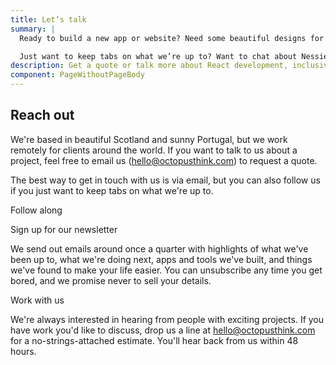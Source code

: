 ```yaml
---
title: Let’s talk
summary: |
  Ready to build a new app or website? Need some beautiful designs for a new project? Maybe an idea you want help getting off the ground? Get the ball rolling with a no-strings-attached quote.

  Just want to keep tabs on what we’re up to? Want to chat about Nessie? That’s cool too.
description: Get a quote or talk more about React development, inclusive design, or design systems.
component: PageWithoutPageBody
---
```




<Panel gridTablet="8fr 4fr">

<div css={css`
  position: relative;
  z-index: 100;
`}>

## Reach out

We're based in beautiful Scotland and sunny Portugal, but we work remotely for clients around the world. If you want to talk to us about a project, feel free to email us ([hello@octopusthink.com](mailto:hello@octopusthink.com)) to request a quote.

The best way to get in touch with us is via email, but you can also follow us if you just want to keep tabs on what we're up to.

</div>

<WavingOctopusArm />

</Panel>

<Panel dark gridTablet="5fr 7fr">

<div>

<Heading inverse>Follow along</Heading>

<SocialMediaLinks />

</div>

<div>

<Heading inverse>Sign up for our newsletter</Heading>

<Paragraph small inverse>
  We send out emails around once a quarter with highlights of what we've been up to, what we're
  doing next, apps and tools we've built, and things we've found to make your life easier. You can
  unsubscribe any time you get bored, and we promise never to sell your details.
</Paragraph>

<NewsletterSignupForm />

</div>

</Panel>

<Panel>

<Heading id="workwithus">Work with us</Heading>

We're always interested in hearing from people with exciting projects. If you have work you'd like to discuss, drop us a line at [hello@octopusthink.com](mailto:hello@octopusthink.com) for a no-strings-attached estimate. You'll hear back from us within 48 hours.

</Panel>
